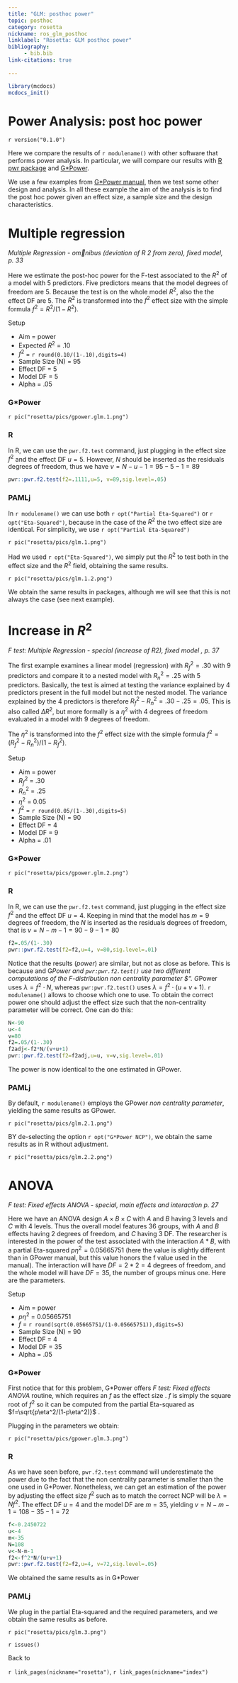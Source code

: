 ```yaml
---
title: "GLM: posthoc power"
topic: posthoc
category: rosetta
nickname: ros_glm_posthoc
linklabel: "Rosetta: GLM posthoc power" 
bibliography: 
     - bib.bib
link-citations: true
        
---
```



```r
library(mcdocs)
mcdocs_init()
```

# Power Analysis: post hoc power 

`r version("0.1.0")` 

Here we compare the results of `r modulename()` with other software that performs power analysis. In particular, we will compare our results with [R pwr package](https://cran.r-project.org/web/packages/pwr/pwr.pdf) and [G*Power](https://www.psychologie.hhu.de/arbeitsgruppen/allgemeine-psychologie-und-arbeitspsychologie/gpower). 

We use a few examples from [G*Power manual](https://www.psychologie.hhu.de/arbeitsgruppen/allgemeine-psychologie-und-arbeitspsychologie/gpower), then we test some other design and analysis. In all these example the aim of the analysis is to find the post hoc power given an effect size, a sample size and the design characteristics.

# Multiple regression
<i> Multiple Regression - omnibus (deviation of R 2 from zero), fixed model, p. 33 </i>

Here we estimate the post-hoc power for the F-test associated to the $R^2$ of a model with 5 predictors. Five predictors means that the model degrees of freedom are 5. Because the test is on the whole model $R^2$, also the the effect DF are 5. The $R^2$ is transformed into the $f^2$ effect size with the simple formula $f^2=R^2/(1-R^2)$.

:::{ .adm .adm-setup}
Setup

*   Aim = power
*   Expected $R^2$    = .10
*   $f^2$              = `r round(0.10/(1-.10),digits=4)`
*   Sample Size (N) = 95
*   Effect DF       = 5
*   Model  DF       = 5
*   Alpha           = .05

:::

### G*Power

`r pic("rosetta/pics/gpower.glm.1.png")`

    
### R

In R, we can use the `pwr.f2.test` command, just plugging in the effect size $f^2$ and the effect DF $u=5$. However, $N$ should be inserted as the residuals degrees of freedom, thus we have $v=N-u-1=95-5-1=89$

```r

pwr::pwr.f2.test(f2=.1111,u=5, v=89,sig.level=.05)

```

### PAMLj

In `r modulename()` we can use both `r opt("Partial Eta-Squared")` or `r opt("Eta-Squared")`, because in the case of the $R^2$ the two effect size are identical. For simplicity, we use `r opt("Partial Eta-Squared")`

`r pic("rosetta/pics/glm.1.png")`

Had we used `r opt("Eta-Squared")`, we simply put the $R^2$ to test both in the effect size and the $R^2$ field, obtaining the same results.

`r pic("rosetta/pics/glm.1.2.png")`

We obtain the same results in packages, although we will see that this is not always the case (see next example).


# Increase in $R^2$

<i> F test: Multiple Regression - special (increase of R2), fixed model , p. 37 </i>

The first example examines a linear model (regression) with $R_f^2=.30$ with 9 predictors and compare it to a nested model with $R_n^2=.25$ with 5 predictors. Basically, the test is aimed at testing the variance explained by 4 predictors present in the full model but not the nested model. The variance explained by the 4 predictors is therefore $R_f^2-R_n^2=.30-.25=.05$.  This is also called $\Delta R^2$, but more formally is a $\eta^2$ with 4 degrees of freedom evaluated in a model with 9 degrees of freedom.

The $\eta^2$ is transformed into the $f^2$ effect size with the simple formula $f^2=(R_f^2-R_n^2)/(1-R_f^2)$.

:::{ .adm .adm-setup}
Setup

*   Aim = power
*   $R_f^2$    = .30
*   $R_n^2$    = .25
*   $\eta^2$    =  0.05
*   $f^2$              = `r round(0.05/(1-.30),digits=5)`
*   Sample Size (N) = 90
*   Effect DF       = 4
*   Model  DF       = 9
*   Alpha           = .01

:::
### G*Power

`r pic("rosetta/pics/gpower.glm.2.png")`

### R

In R, we can use the `pwr.f2.test` command, just plugging in the effect size $f^2$ and the effect DF $u=4$. Keeping in mind that the model has $m=9$ degrees of freedom, the $N$ is inserted as the residuals degrees of freedom, that is $v=N-m-1=90-9-1=80$

```r
f2=.05/(1-.30)
pwr::pwr.f2.test(f2=f2,u=4, v=80,sig.level=.01)

```

Notice that the results (_power_) are similar, but not as close as before. This is because and G*Power and `pwr:pwr.f2.test()` use two different computations of the F-distribution _non centrality parameter $\lambda"_. G*Power uses $\lambda=f^2 \cdot N$, whereas  `pwr:pwr.f2.test()` uses  $\lambda=f^2 \cdot (u+v+1)$.  `r modulename()` allows to choose which one to use. To obtain the correct power one should adjust the effect size such that the non-centrality parameter will be correct. One can do this:

```r
N<-90
u<-4
v=80
f2=.05/(1-.30)
f2adj<-f2*N/(v+u+1)
pwr::pwr.f2.test(f2=f2adj,u=u, v=v,sig.level=.01)

```

The power is now identical to the one estimated in GPower.

### PAMLj

By default,  `r modulename()` employs the GPower _non centrality parameter_, yielding the same results as GPower.

`r pic("rosetta/pics/glm.2.1.png")`

BY de-selecting the option `r opt("G*Power NCP")`, we obtain the same results as in R without adjustment.

`r pic("rosetta/pics/glm.2.2.png")`


# ANOVA 

<i> F test: Fixed effects ANOVA - special, main effects and interaction p. 27</i>

Here we have an ANOVA design $A \times B \times C$ with $A$ and $B$ having 3 levels and $C$ with 4 levels. Thus the overall model features 36 groups, with $A$ and $B$ effects having 2 degrees of freedom, and $C$ having 3 DF. The researcher is interested in the power of the test associated with the interaction $A*B$, with a partial Eta-squared $p\eta^2=0.05665751$ (here the value is slightly different than in GPower manual, but this value honors the f value used in the manual). The interaction will have $DF=2*2=4$ degrees of freedom, and the whole model will have $DF=35$, the number of groups minus one. Here are the parameters.

:::{ .adm .adm-setup}
Setup

*   Aim = power
*   $p\eta^2$   = 0.05665751
*   $f$              = `r round(sqrt(0.05665751/(1-0.05665751)),digits=5)`
*   Sample Size (N) = 90
*   Effect DF       = 4
*   Model  DF       = 35
*   Alpha           = .05

:::

### G*Power

First notice that for this problem, G*Power offers  _F test: Fixed effects ANOVA_ routine, which requires an $f$ as the effect size . $f$ is simply the square root of $f^2$ so it can be computed from the partial Eta-squared as  $f=\sqrt{p\eta^2/(1-p\eta^2)}$ .

Plugging in the parameters we obtain:

`r pic("rosetta/pics/gpower.glm.3.png")`



### R

As we have seen before, `pwr.f2.test` command will underestimate the power due to the fact that the non centrality parameter is smaller than the one used in G*Power.  Nonetheless, we can get an estimation of the power by adjusting the effect size $f^2$ such as to match the correct NCP will be $\lambda=Nf^2$. The effect DF $u=4$ and the model DF are $m=35$, yielding $v=N-m-1=108-35-1=72$

```r
f<-0.2450722
u<-4
m<-35
N=108
v<-N-m-1
f2<-f^2*N/(u+v+1)
pwr::pwr.f2.test(f2=f2,u=4, v=72,sig.level=.05)

```

We obtained the same results as in G*Power

### PAMLj

We plug in the partial Eta-squared and the required parameters, and we obtain the same results as before.

`r pic("rosetta/pics/glm.3.png")`


`r issues()`

:::{ .adm .adm-seealso}
Back to

`r link_pages(nickname="rosetta")`, `r link_pages(nickname="index")` 
:::

